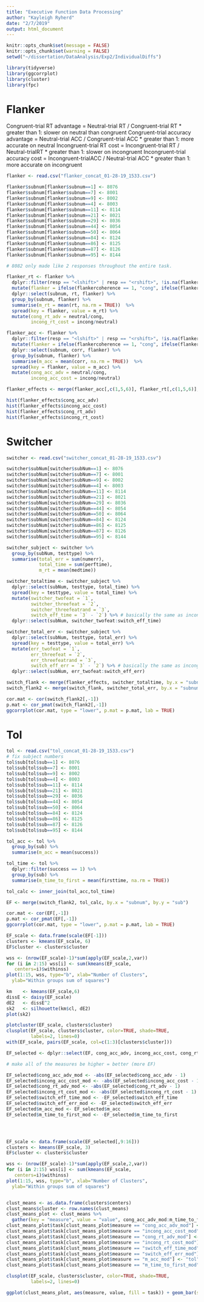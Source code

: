```yaml
---
title: "Executive Function Data Processing"
author: "Kayleigh Ryherd"
date: "2/7/2019"
output: html_document
---
```


```r
knitr::opts_chunk$set(message = FALSE)
knitr::opts_chunk$set(warning = FALSE)
setwd("~/dissertation/DataAnalysis/Exp2/IndividualDiffs")
```

```r
library(tidyverse)
library(ggcorrplot)
library(cluster)
library(fpc)
```

# Flanker

Congruent-trial RT advantage = Neutral-trial RT / Congruent-trial RT
* greater than 1: slower on neutral than congruent
Congruent-trial accuracy advantage = Neutral-trial ACC / Congruent-trial ACC
* greater than 1: more accurate on neutral
Incongruent-trial RT cost = Incongruent-trial RT / Neutral-trialRT
* greater than 1: slower on incongruent
Incongruent-trial accuracy cost = Incongruent-trialACC / Neutral-trial ACC
* greater than 1: more accurate on incongruent


```r
flanker <- read.csv("flanker_concat_01-28-19_1533.csv")

flanker$subnum[flanker$subnum==1] <- 8076
flanker$subnum[flanker$subnum==7] <- 8001
flanker$subnum[flanker$subnum==9] <- 8002
flanker$subnum[flanker$subnum==4] <- 8003
flanker$subnum[flanker$subnum==11] <- 8114
flanker$subnum[flanker$subnum==21] <- 8021
flanker$subnum[flanker$subnum==29] <- 8036
flanker$subnum[flanker$subnum==44] <- 8054
flanker$subnum[flanker$subnum==50] <- 8064
flanker$subnum[flanker$subnum==84] <- 8124
flanker$subnum[flanker$subnum==86] <- 8125
flanker$subnum[flanker$subnum==87] <- 8126
flanker$subnum[flanker$subnum==95] <- 8144

# 8082 only made like 2 responses throughout the entire task.

flanker_rt <- flanker %>%
  dplyr::filter(resp == "<lshift>" | resp == "<rshift>", !is.na(flankercoherence), between(rt, 150, 1100), subnum != 8082) %>%
  mutate(flanker = ifelse(flankercoherence == 1, "cong", ifelse(flankercoherence == 0, "neutral", ifelse(flankercoherence == -1, "incong", "error")))) %>%
  dplyr::select(subnum, rt, flanker) %>%
  group_by(subnum, flanker) %>%
  summarise(m_rt = mean(rt, na.rm = TRUE))  %>%
  spread(key = flanker, value = m_rt) %>%
  mutate(cong_rt_adv = neutral/cong,
         incong_rt_cost = incong/neutral)

flanker_acc <- flanker %>%
  dplyr::filter(resp == "<lshift>" | resp == "<rshift>", !is.na(flankercoherence), between(rt, 150, 1100), subnum != 8082) %>%
  mutate(flanker = ifelse(flankercoherence == 1, "cong", ifelse(flankercoherence == 0, "neutral", ifelse(flankercoherence == -1, "incong", "error")))) %>%
  dplyr::select(subnum, corr, flanker) %>%
  group_by(subnum, flanker) %>%
  summarise(m_acc = mean(corr, na.rm = TRUE))  %>%
  spread(key = flanker, value = m_acc) %>%
  mutate(cong_acc_adv = neutral/cong,
         incong_acc_cost = incong/neutral)

flanker_effects <- merge(flanker_acc[,c(1,5,6)], flanker_rt[,c(1,5,6)], by = "subnum")

hist(flanker_effects$cong_acc_adv)
hist(flanker_effects$incong_acc_cost)
hist(flanker_effects$cong_rt_adv)
hist(flanker_effects$incong_rt_cost)
```


# Switcher

```r
switcher <- read.csv("switcher_concat_01-28-19_1533.csv")

switcher$subNum[switcher$subNum==1] <- 8076
switcher$subNum[switcher$subNum==7] <- 8001
switcher$subNum[switcher$subNum==9] <- 8002
switcher$subNum[switcher$subNum==4] <- 8003
switcher$subNum[switcher$subNum==11] <- 8114
switcher$subNum[switcher$subNum==21] <- 8021
switcher$subNum[switcher$subNum==29] <- 8036
switcher$subNum[switcher$subNum==44] <- 8054
switcher$subNum[switcher$subNum==50] <- 8064
switcher$subNum[switcher$subNum==84] <- 8124
switcher$subNum[switcher$subNum==86] <- 8125
switcher$subNum[switcher$subNum==87] <- 8126
switcher$subNum[switcher$subNum==95] <- 8144

switcher_subject <- switcher %>%
  group_by(subNum, testtype) %>%
  summarise(total_err = sum(numerr),
            total_time = sum(perftime),
            m_rt = mean(medtime))

switcher_totaltime <- switcher_subject %>%
  dplyr::select(subNum, testtype, total_time) %>%
  spread(key = testtype, value = total_time) %>%
  mutate(switcher_twofeat = `1`,
         switcher_threefeat = `2`,
         switcher_threefeatrand = `3`,
         switch_eff_time = `3` - `2`) %>% # basically the same as incongruent - congruent
  dplyr::select(subNum, switcher_twofeat:switch_eff_time)

switcher_total_err <- switcher_subject %>%
  dplyr::select(subNum, testtype, total_err) %>%
  spread(key = testtype, value = total_err) %>%
  mutate(err_twofeat = `1`,
         err_threefeat = `2`,
         err_threefeatrand = `3`,
         switch_eff_err = `3` - `2`) %>% # basically the same as incongruent - congruent
  dplyr::select(subNum, err_twofeat:switch_eff_err)

switch_flank <- merge(flanker_effects, switcher_totaltime, by.x = "subnum", by.y = "subNum")
switch_flank2 <- merge(switch_flank, switcher_total_err, by.x = "subnum", by.y = "subNum")

cor.mat <- cor(switch_flank2[,-1])
p.mat <- cor_pmat(switch_flank2[,-1])
ggcorrplot(cor.mat, type = "lower", p.mat = p.mat, lab = TRUE)

```


# Tol

```r
tol <- read.csv("tol_concat_01-28-19_1533.csv")
# fix subject numbers
tol$sub[tol$sub==1] <- 8076
tol$sub[tol$sub==7] <- 8001
tol$sub[tol$sub==9] <- 8002
tol$sub[tol$sub==4] <- 8003
tol$sub[tol$sub==11] <- 8114
tol$sub[tol$sub==21] <- 8021
tol$sub[tol$sub==29] <- 8036
tol$sub[tol$sub==44] <- 8054
tol$sub[tol$sub==50] <- 8064
tol$sub[tol$sub==84] <- 8124
tol$sub[tol$sub==86] <- 8125
tol$sub[tol$sub==87] <- 8126
tol$sub[tol$sub==95] <- 8144

tol_acc <- tol %>%
  group_by(sub) %>%
  summarise(m_acc = mean(success))

tol_time <- tol %>%
  dplyr::filter(success == 1) %>%
  group_by(sub) %>%
  summarise(m_time_to_first = mean(firsttime, na.rm = TRUE))

tol_calc <- inner_join(tol_acc,tol_time)

EF <- merge(switch_flank2, tol_calc, by.x = "subnum", by.y = "sub")

cor.mat <- cor(EF[,-1])
p.mat <- cor_pmat(EF[,-1])
ggcorrplot(cor.mat, type = "lower", p.mat = p.mat, lab = TRUE)

EF_scale <- data.frame(scale(EF[-1]))
clusters <- kmeans(EF_scale, 6)
EF$cluster <- clusters$cluster

wss <- (nrow(EF_scale)-1)*sum(apply(EF_scale,2,var))
for (i in 2:15) wss[i] <- sum(kmeans(EF_scale,
   centers=i)$withinss)
plot(1:15, wss, type="b", xlab="Number of Clusters",
  ylab="Within groups sum of squares") 

km    <- kmeans(EF_scale,6)
dissE <- daisy(EF_scale) 
dE2   <- dissE^2
sk2   <- silhouette(km$cl, dE2)
plot(sk2)

plotcluster(EF_scale, clusters$cluster)
clusplot(EF_scale, clusters$cluster, color=TRUE, shade=TRUE, 
         labels=2, lines=0)
with(EF_scale, pairs(EF_scale, col=c(1:3)[clusters$cluster])) 

EF_selected <- dplyr::select(EF, cong_acc_adv, incong_acc_cost, cong_rt_adv, incong_rt_cost, switch_eff_time, switch_eff_err, m_acc, m_time_to_first)

# make all of the measures be higher = better (more EF)

EF_selected$cong_acc_adv_mod <- -abs(EF_selected$cong_acc_adv - 1)
EF_selected$incong_acc_cost_mod <- -abs(EF_selected$incong_acc_cost - 1)
EF_selected$cong_rt_adv_mod <- -abs(EF_selected$cong_rt_adv - 1)
EF_selected$incong_rt_cost_mod <- -abs(EF_selected$incong_rt_cost - 1)
EF_selected$switch_eff_time_mod <- -EF_selected$switch_eff_time
EF_selected$switch_eff_err_mod <- -EF_selected$switch_eff_err
EF_selected$m_acc_mod <- EF_selected$m_acc
EF_selected$m_time_to_first_mod <- -EF_selected$m_time_to_first




EF_scale <- data.frame(scale(EF_selected[,9:16]))
clusters <- kmeans(EF_scale, 3)
EF$cluster <- clusters$cluster

wss <- (nrow(EF_scale)-1)*sum(apply(EF_scale,2,var))
for (i in 2:15) wss[i] <- sum(kmeans(EF_scale,
   centers=i)$withinss)
plot(1:15, wss, type="b", xlab="Number of Clusters",
  ylab="Within groups sum of squares") 


clust_means <- as.data.frame(clusters$centers)
clust_means$cluster <- row.names(clust_means)
clust_means_plot <- clust_means %>%
  gather(key = "measure", value = "value", cong_acc_adv_mod:m_time_to_first_mod)
clust_means_plot$task[clust_means_plot$measure == "cong_acc_adv_mod"] <- "flanker"
clust_means_plot$task[clust_means_plot$measure == "incong_acc_cost_mod"] <- "flanker"
clust_means_plot$task[clust_means_plot$measure == "cong_rt_adv_mod"] <- "flanker"
clust_means_plot$task[clust_means_plot$measure == "incong_rt_cost_mod"] <- "flanker"
clust_means_plot$task[clust_means_plot$measure == "switch_eff_time_mod"] <- "switcher"
clust_means_plot$task[clust_means_plot$measure == "switch_eff_err_mod"] <- "switcher"
clust_means_plot$task[clust_means_plot$measure == "m_acc_mod"] <- "tol"
clust_means_plot$task[clust_means_plot$measure == "m_time_to_first_mod"] <- "tol"

clusplot(EF_scale, clusters$cluster, color=TRUE, shade=TRUE, 
         labels=2, lines=0)

ggplot(clust_means_plot, aes(measure, value, fill = task)) + geom_bar(stat = "identity") + facet_wrap(.~cluster) + theme_bw() + theme(axis.text.x = element_text(angle = 90, hjust = 1))

```


